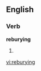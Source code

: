 ==English==

===Verb===
'''reburying'''

# {{third-person singular of|[[rebury]]}}

[[vi:reburying]]